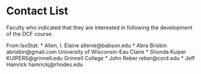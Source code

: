 Contact List
========================================================

Faculty who indicated that they are interested in following the development of the DCF course.

From IsoStat:
* Allen, I. Elaine allenie@babson.edu
* Abra Brisbin abrisbin@gmail.com University of Wisconsin-Eau Claire
* Shonda Kuiper KUIPERS@grinnell.edu Grinnell College
* John Reber reber@cord.edu
* Jeff Hamrick hamrickj@rhodes.edu